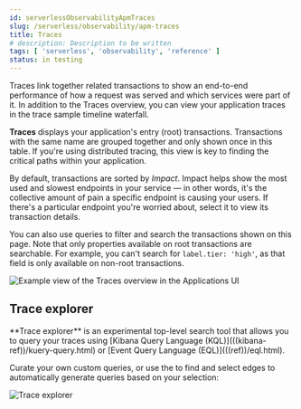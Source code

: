```yaml
---
id: serverlessObservabilityApmTraces
slug: /serverless/observability/apm-traces
title: Traces
# description: Description to be written
tags: [ 'serverless', 'observability', 'reference' ]
status: in testing
---
```



<DocCallOut title="Tip">
Traces link together related transactions to show an end-to-end performance of how a request was served
and which services were part of it.
In addition to the Traces overview, you can view your application traces in the <DocLink id="serverlessObservabilityApmTraceSampleTimeline">trace sample timeline waterfall</DocLink>.
</DocCallOut>

**Traces** displays your application's entry (root) transactions.
Transactions with the same name are grouped together and only shown once in this table.
If you're using <DocLink id="serverlessObservabilityApmTraceSampleTimeline" section="distributed-tracing">distributed tracing</DocLink>,
this view is key to finding the critical paths within your application.

By default, transactions are sorted by _Impact_.
Impact helps show the most used and slowest endpoints in your service &mdash; in other words,
it's the collective amount of pain a specific endpoint is causing your users.
If there's a particular endpoint you're worried about, select it to view its
<DocLink id="serverlessObservabilityApmTransactions" section="transaction-details">transaction details</DocLink>.

You can also use queries to filter and search the transactions shown on this page. Note that only properties available on root transactions are searchable. For example, you can't search for `label.tier: 'high'`, as that field is only available on non-root transactions.

![Example view of the Traces overview in the Applications UI](images/traces/apm-traces.png)

## Trace explorer

<DocCallOut template="technical_preview" />
**Trace explorer** is an experimental top-level search tool that allows you to query your traces using [Kibana Query Language (KQL)](((kibana-ref))/kuery-query.html) or [Event Query Language (EQL)](((ref))/eql.html).

Curate your own custom queries, or use the <DocLink id="serverlessObservabilityApmServiceMap" /> to find and select edges to automatically generate queries based on your selection:

![Trace explorer](images/traces/trace-explorer.png)


<Feedback slug="/serverless/observability/apm-traces" />
